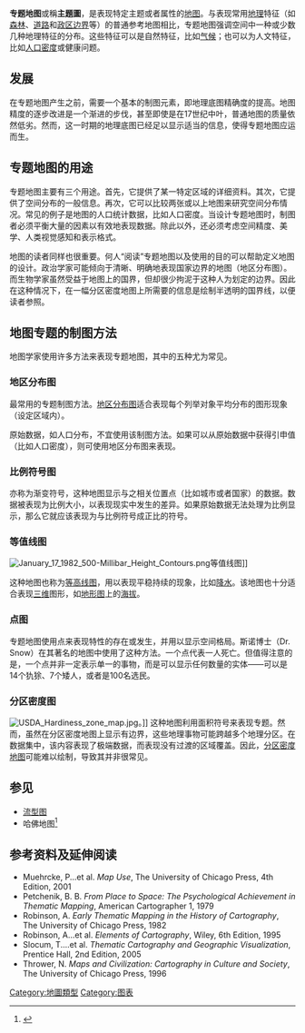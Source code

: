 
'''专题地图'''或稱'''主題圖'''，是表现特定主题或者属性的[[地图|地图]]。与表现常用[[地理|地理]]特征（如[[森林|森林]]、[[道路|道路]]和[[政区|政区]][[边界|边界]]等）的普通参考地图相比，专题地图强调空间中一种或少数几种地理特征的分布。这些特征可以是自然特征，比如[[气候|气候]]；也可以为人文特征，比如[[人口密度|人口密度]]或健康问题。

== 发展 ==
在专题地图产生之前，需要一个基本的制图元素，即地理底图精确度的提高。地图精度的逐步改进是一个渐进的步伐，甚至即使是在17世纪中叶，普通地图的质量依然低劣。然而，这一时期的地理底图已经足以显示适当的信息，使得专题地图应运而生。

== 专题地图的用途 ==
专题地图主要有三个用途。首先，它提供了某一特定区域的详细资料。其次，它提供了空间分布的一般信息。再次，它可以比较两张或以上地图来研究空间分布情况。常见的例子是地图的人口统计数据，比如人口密度。当设计专题地图时，制图者必须平衡大量的因素以有效地表现数据。除此以外，还必须考虑空间精度、美学、人类视觉感知和表示格式。

地图的读者同样也很重要。何人“阅读”专题地图以及使用的目的可以帮助定义地图的设计。政治学家可能倾向于清晰、明确地表现国家边界的地图（地区分布图）。而生物学家虽然受益于地图上的国界，但却很少拘泥于这种人为划定的边界。因此在这种情况下，在一幅分区密度地图上所需要的信息是绘制半透明的国界线，以便读者参照。

== 地图专题的制图方法 ==
地图学家使用许多方法来表现专题地图，其中的五种尤为常见。
=== 地区分布图 ===
最常用的专题制图方法。[[地区分布图|地区分布图]]适合表现每个列举对象平均分布的图形现象（设定区域内）。

原始数据，如人口分布，不宜使用该制图方法。如果可以从原始数据中获得引申值（比如人口密度），则可使用地区分布图来表现。

=== 比例符号图 ===
亦称为渐变符号，这种地图显示与之相关位置点（比如城市或者国家）的数据。数据被表现为比例大小，以表现现实中发生的差异。如果原始数据无法处理为比例显示，那么它就应该表现为与比例符号成正比的符号。

=== 等值线图 ===
[[File:January_17_1982_500-Millibar_Height_Contours.png|thumb]]等值线图]]

这种地图也称为[[等高线|等高线图]]，用以表现平稳持续的现象，比如[[降水|降水]]。该地图也十分适合表现[[三维|三维]]图形，如[[地形图|地形图]]上的[[海拔|海拔]]。

=== 点图 ===
专题地图使用点来表现特性的存在或发生，并用以显示空间格局。斯诺博士（Dr. Snow）在其著名的地图中使用了这种方法。一个点代表一人死亡。但值得注意的是，一个点并非一定表示单一的事物，而是可以显示任何数量的实体——可以是14个犰狳、7个矮人，或者是100名选民。

=== 分区密度图 ===
[[File:USDA_Hardiness_zone_map.jpg|thumb]]。]]
这种地图利用面积符号来表现专题。然而，虽然在分区密度地图上显示有边界，这些地理事物可能跨越多个地理分区。在数据集中，该内容表现了极端数据，而表现没有过渡的区域覆盖。因此，[[分区密度地图|分区密度地图]]可能难以绘制，导致其并非很常见。

== 参见 ==
* [[流型图|流型图]]
*哈佛地图<ref>{{Cite web |url=http://worldmap.harvard.edu/ |title=存档副本 |access-date=2017-09-19 |archive-date=2022-04-18 |archive-url=https://web.archive.org/web/20220418031552/http://www.worldmap.harvard.edu/ }}</ref>

== 参考资料及延伸阅读 ==
<div class="references-small">
<references />
* Muehrcke, P...et al. ''Map Use'', The University of Chicago Press, 4th Edition, 2001
* Petchenik, B. B. ''From Place to Space: The Psychological Achievement in Thematic Mapping'', American Cartographer 1, 1979
* Robinson, A. ''Early Thematic Mapping in the History of Cartography'', The University of Chicago Press, 1982
* Robinson, A...et al. ''Elements of Cartography'', Wiley, 6th Edition, 1995
* Slocum, T....et al. ''Thematic Cartography and Geographic Visualization'', Prentice Hall, 2nd Edition, 2005
* Thrower, N. ''Maps and Civilization: Cartography in Culture and Society'', The University of Chicago Press, 1996
</div>

{{Atlas}}

[[Category:地圖類型|Category:地圖類型]]
[[Category:图表|Category:图表]]